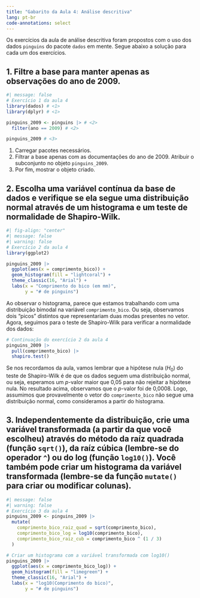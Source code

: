 ```yaml
---
title: "Gabarito da Aula 4: Análise descritiva"
lang: pt-br
code-annotations: select
---
```


Os exercícios da aula de análise descritiva foram propostos
com o uso dos dados `pinguins` do pacote `dados` em mente.
Segue abaixo a solução para cada um dos exercícios.

## 1. Filtre a base para manter apenas as observações do ano de 2009.

```r
#| message: false
# Exercício 1 da aula 4
library(dados) # <1>
library(dplyr) # <1>

pinguins_2009 <- pinguins |> # <2>
  filter(ano == 2009) # <2>

pinguins_2009 # <3>
```

1. Carregar pacotes necessários.
2. Filtrar a base apenas com as documentações do ano de 2009.
Atribuir o subconjunto no objeto `pinguins_2009`.
3. Por fim, mostrar o objeto criado.

## 2. Escolha uma variável contínua da base de dados e verifique se ela segue uma distribuição normal através de um histograma e um teste de normalidade de Shapiro-Wilk.

```r
#| fig-align: "center"
#| message: false
#| warning: false
# Exercício 2 da aula 4
library(ggplot2)

pinguins_2009 |>
  ggplot(aes(x = comprimento_bico)) +
  geom_histogram(fill = "lightcoral") +
  theme_classic(16, "Arial") +
  labs(x = "Comprimento do bico (em mm)",
       y = "# de pinguins")
```

Ao observar o histograma, parece que estamos trabalhando com
uma distribuição bimodal na variável `comprimento_bico`.
Ou seja, observamos dois "picos" distintos que representariam
duas modas presentes no vetor. Agora, seguimos para o teste
de Shapiro-Wilk para verificar a normalidade dos dados:

```r
# Continuação do exercício 2 da aula 4
pinguins_2009 |> 
  pull(comprimento_bico) |> 
  shapiro.test()
```

Se nos recordamos da aula, vamos lembrar que a hipótese nula
($H_0$) do teste de Shapiro-Wilk é de que os dados seguem uma
distribuição normal, ou seja, esperamos um *p*-valor maior
que 0,05 para não rejeitar a hipótese nula. No resultado acima,
observamos que o *p*-valor foi de 0,0008. Logo, assumimos que
provavelmente o vetor do `comprimento_bico` não segue uma
distribuição normal, como consideramos a partir do histograma.

## 3. Independentemente da distribuição, crie uma variável transformada (a partir da que você escolheu) através do método da raíz quadrada (função `sqrt()`), da raíz cúbica (lembre-se do operador `^`) ou do log (função `log10()`). Você também pode criar um histograma da variável transformada (lembre-se da função `mutate()` para criar ou modificar colunas).

```r
#| message: false
#| warning: false
# Exercício 3 da aula 4
pinguins_2009 <- pinguins_2009 |>
  mutate(
    comprimento_bico_raiz_quad = sqrt(comprimento_bico),
    comprimento_bico_log = log10(comprimento_bico),
    comprimento_bico_raiz_cub = comprimento_bico ^ (1 / 3)
  )

# Criar um histograma com a variável transformada com log10()
pinguins_2009 |>
  ggplot(aes(x = comprimento_bico_log)) +
  geom_histogram(fill = "limegreen") +
  theme_classic(16, "Arial") +
  labs(x = "log10(Comprimento do bico)",
       y = "# de pinguins")
```

